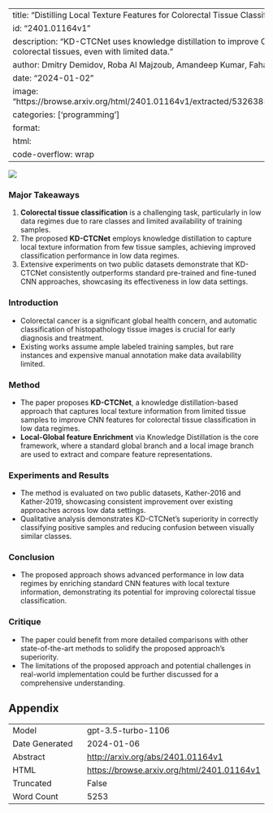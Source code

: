 
---
title: "Distilling Local Texture Features for Colorectal Tissue Classification in Low Data Regimes"
id: "2401.01164v1"
description: "KD-CTCNet uses knowledge distillation to improve CNN features for better classification of colorectal tissues, even with limited data."
author: Dmitry Demidov, Roba Al Majzoub, Amandeep Kumar, Fahad Khan
date: "2024-01-02"
image: "https://browse.arxiv.org/html/2401.01164v1/extracted/5326385/Images/collage_dataset/im1_5K.png"
categories: ['programming']
format:
  html:
    code-overflow: wrap
---

![](https://browse.arxiv.org/html/2401.01164v1/extracted/5326385/Images/collage_dataset/im1_5K.png)

### Major Takeaways
1. **Colorectal tissue classification** is a challenging task, particularly in low data regimes due to rare classes and limited availability of training samples.
2. The proposed **KD-CTCNet** employs knowledge distillation to capture local texture information from few tissue samples, achieving improved classification performance in low data regimes.
3. Extensive experiments on two public datasets demonstrate that KD-CTCNet consistently outperforms standard pre-trained and fine-tuned CNN approaches, showcasing its effectiveness in low data settings.

### Introduction
- Colorectal cancer is a significant global health concern, and automatic classification of histopathology tissue images is crucial for early diagnosis and treatment.
- Existing works assume ample labeled training samples, but rare instances and expensive manual annotation make data availability limited.

### Method
- The paper proposes **KD-CTCNet**, a knowledge distillation-based approach that captures local texture information from limited tissue samples to improve CNN features for colorectal tissue classification in low data regimes.
- **Local-Global feature Enrichment** via Knowledge Distillation is the core framework, where a standard global branch and a local image branch are used to extract and compare feature representations.

### Experiments and Results
- The method is evaluated on two public datasets, Kather-2016 and Kather-2019, showcasing consistent improvement over existing approaches across low data settings.
- Qualitative analysis demonstrates KD-CTCNet's superiority in correctly classifying positive samples and reducing confusion between visually similar classes.

### Conclusion
- The proposed approach shows advanced performance in low data regimes by enriching standard CNN features with local texture information, demonstrating its potential for improving colorectal tissue classification.

### Critique
- The paper could benefit from more detailed comparisons with other state-of-the-art methods to solidify the proposed approach's superiority.
- The limitations of the proposed approach and potential challenges in real-world implementation could be further discussed for a comprehensive understanding.

## Appendix

|          |          |
|----------|----------|
| Model     | gpt-3.5-turbo-1106       |
| Date Generated     | 2024-01-06       |
| Abstract | [http://arxiv.org/abs/2401.01164v1](http://arxiv.org/abs/2401.01164v1)        |
| HTML     | [https://browse.arxiv.org/html/2401.01164v1](https://browse.arxiv.org/html/2401.01164v1)       |
| Truncated       | False       |
| Word Count       | 5253       |